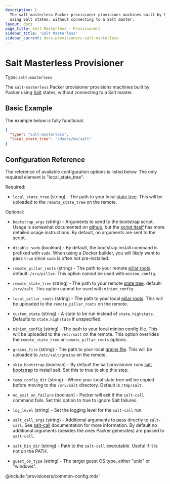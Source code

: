 ```yaml
---
description: |
  The salt-masterless Packer provisioner provisions machines built by Packer
  using Salt states, without connecting to a Salt master.
layout: docs
page_title: Salt Masterless - Provisioners
sidebar_title: 'Salt Masterless'
sidebar_current: docs-provisioners-salt-masterless
---
```


# Salt Masterless Provisioner

Type: `salt-masterless`

The `salt-masterless` Packer provisioner provisions machines built by Packer
using [Salt](http://saltstack.com/) states, without connecting to a Salt
master.

## Basic Example

The example below is fully functional.

```json
{
  "type": "salt-masterless",
  "local_state_tree": "/Users/me/salt"
}
```

## Configuration Reference

The reference of available configuration options is listed below. The only
required element is "local_state_tree".

Required:

- `local_state_tree` (string) - The path to your local [state
  tree](http://docs.saltstack.com/ref/states/highstate.html#the-salt-state-tree).
  This will be uploaded to the `remote_state_tree` on the remote.

Optional:

- `bootstrap_args` (string) - Arguments to send to the bootstrap script.
  Usage is somewhat documented on
  [github](https://github.com/saltstack/salt-bootstrap), but the [script
  itself](https://github.com/saltstack/salt-bootstrap/blob/develop/bootstrap-salt.sh)
  has more detailed usage instructions. By default, no arguments are sent to
  the script.

- `disable_sudo` (boolean) - By default, the bootstrap install command is
  prefixed with `sudo`. When using a Docker builder, you will likely want to
  pass `true` since `sudo` is often not pre-installed.

- `remote_pillar_roots` (string) - The path to your remote [pillar
  roots](http://docs.saltstack.com/ref/configuration/master.html#pillar-configuration).
  default: `/srv/pillar`. This option cannot be used with `minion_config`.

- `remote_state_tree` (string) - The path to your remote [state
  tree](http://docs.saltstack.com/ref/states/highstate.html#the-salt-state-tree).
  default: `/srv/salt`. This option cannot be used with `minion_config`.

- `local_pillar_roots` (string) - The path to your local [pillar
  roots](http://docs.saltstack.com/ref/configuration/master.html#pillar-configuration).
  This will be uploaded to the `remote_pillar_roots` on the remote.

- `custom_state` (string) - A state to be run instead of `state.highstate`.
  Defaults to `state.highstate` if unspecified.

- `minion_config` (string) - The path to your local [minion config
  file](http://docs.saltstack.com/ref/configuration/minion.html). This will
  be uploaded to the `/etc/salt` on the remote. This option overrides the
  `remote_state_tree` or `remote_pillar_roots` options.

- `grains_file` (string) - The path to your local [grains
  file](https://docs.saltstack.com/en/latest/topics/grains). This will be
  uploaded to `/etc/salt/grains` on the remote.

- `skip_bootstrap` (boolean) - By default the salt provisioner runs [salt
  bootstrap](https://github.com/saltstack/salt-bootstrap) to install salt.
  Set this to true to skip this step.

- `temp_config_dir` (string) - Where your local state tree will be copied
  before moving to the `/srv/salt` directory. Default is `/tmp/salt`.

- `no_exit_on_failure` (boolean) - Packer will exit if the `salt-call`
  command fails. Set this option to true to ignore Salt failures.

- `log_level` (string) - Set the logging level for the `salt-call` run.

- `salt_call_args` (string) - Additional arguments to pass directly to
  `salt-call`. See
  [salt-call](https://docs.saltstack.com/ref/cli/salt-call.html)
  documentation for more information. By default no additional arguments
  (besides the ones Packer generates) are passed to `salt-call`.

- `salt_bin_dir` (string) - Path to the `salt-call` executable. Useful if it
  is not on the PATH.

- `guest_os_type` (string) - The target guest OS type, either "unix" or
  "windows".

@include 'provisioners/common-config.mdx'
